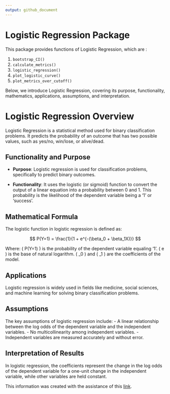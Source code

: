```yaml
---
output: github_document
---
```


# Logistic Regression Package
  
This package provides functions of Logistic Regression, which are :

1. `bootstrap_CI()`
2. `calculate_metrics()`
3. `logistic_regression()`
4. `plot_logistic_curve()`
5. `plot_metrics_over_cutoff()`


Below, we introduce Logistic Regression, covering its purpose, functionality, mathematics, applications, assumptions, and interpretation.


# Logistic Regression Overview

Logistic Regression is a statistical method used for binary classification problems. It predicts the probability of an outcome that has two possible values, such as yes/no, win/lose, or alive/dead.


## Functionality and Purpose

- **Purpose**: Logistic regression is used for classification problems, specifically to predict binary outcomes.

- **Functionality**: It uses the logistic (or sigmoid) function to convert the output of a linear equation into a probability between 0 and 1. This probability is the likelihood of the dependent variable being a '1' or 'success'.


## Mathematical Formula

The logistic function in logistic regression is defined as:

$$ P(Y=1) = \frac{1}{1 + e^{-(\beta_0 + \beta_1X)}} $$

Where:
 \( P(Y=1) \) is the probability of the dependent variable equaling '1'.
\( e \) is the base of natural logarithm.
\( \beta_0 \) and \( \beta_1 \) are the coefficients of the model.


## Applications

Logistic regression is widely used in fields like medicine, social sciences, and machine learning for solving binary classification problems.


## Assumptions

The key assumptions of logistic regression include:
- A linear relationship between the log odds of the dependent variable and the independent variables.
- No multicollinearity among independent variables.
- Independent variables are measured accurately and without error.

## Interpretation of Results

In logistic regression, the coefficients represent the change in the log odds of the dependent variable for a one-unit change in the independent variable, while other variables are held constant.

This information was created with the assistance of this [link](https://chat.openai.com/share/a531ba79-9803-4e75-ae64-a4c2ca1eaa7f).

